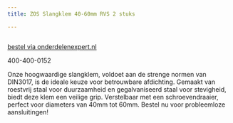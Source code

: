 ```yaml
---
title: ZOS Slangklem 40-60mm RVS 2 stuks

---
```



<Image src={imageProduct} width={imageProduct.width} alt="" />

[bestel via onderdelenexpert.nl](https://www.onderdelenexpert.nl/zos-slangklem-40-60mm-rvs-2stuks-40-60)

400-400-0152

Onze hoogwaardige slangklem, voldoet aan de strenge normen van DIN3017, is de ideale keuze voor betrouwbare afdichting. Gemaakt van roestvrij staal voor duurzaamheid en gegalvaniseerd staal voor stevigheid, biedt deze klem een ​​veilige grip. Verstelbaar met een schroevendraaier, perfect voor diameters van 40mm tot 60mm. Bestel nu voor probleemloze aansluitingen!
